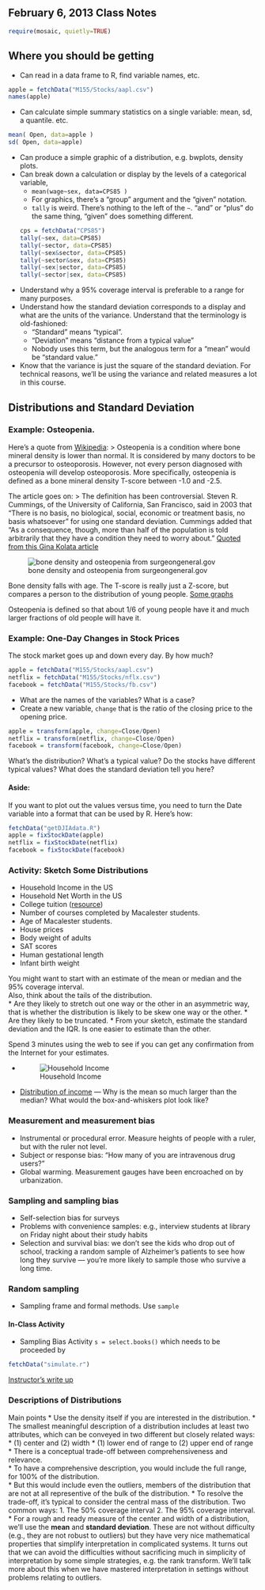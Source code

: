 February 6, 2013 Class Notes
--------------------------
```r
require(mosaic, quietly=TRUE)
```

## Where you should be getting

* Can read in a data frame to R, find variable names, etc.
```r
apple = fetchData("M155/Stocks/aapl.csv")
names(apple)
```
* Can calculate simple summary statistics on a single variable: mean, sd, a quantile. etc.
```r
mean( Open, data=apple )
sd( Open, data=apple)
```
* Can produce a simple graphic of a distribution, e.g. bwplots, density plots.
* Can break down a calculation or display by the levels of a categorical variable, 
   * `mean(wage~sex, data=CPS85 )`
   * For graphics, there's a "group" argument and the "given" notation.
   * `tally` is weird.  There's nothing to the left of the `~`.  "and" or "plus" do the same thing, "given" does something different.
```r
cps = fetchData("CPS85")
tally(~sex, data=CPS85)
tally(~sector, data=CPS85)
tally(~sex&sector, data=CPS85)
tally(~sector&sex, data=CPS85)
tally(~sex|sector, data=CPS85)
tally(~sector|sex, data=CPS85)
```
* Understand why a 95% coverage interval is preferable to a range for many purposes.
* Understand how the standard deviation corresponds to a display and what are the units of the variance.  Understand that the terminology is old-fashioned:
    * "Standard" means "typical".
    * "Deviation" means "distance from a typical value"
    * Nobody uses this term, but the analogous term for a "mean" would be "standard value."
* Know that the variance is just the square of the standard deviation.  For technical reasons, we'll be using the variance and related measures a lot in this course.



## Distributions and Standard Deviation

### Example: Osteopenia.

Here's a quote from [Wikipedia](http://en.wikipedia.org/wiki/Bone_mineral_density): 
> Osteopenia is a condition where bone mineral density is lower than normal. It is considered by many doctors to be a precursor to osteoporosis. However, not every person diagnosed with osteopenia will develop osteoporosis. More specifically, osteopenia is defined as a bone mineral density T-score between -1.0 and -2.5.

The article goes on:
> The definition has been controversial. Steven R. Cummings, of the University of California, San Francisco, said in 2003 that "There is no basis, no biological, social, economic or treatment basis, no basis whatsoever" for using one standard deviation. Cummings added that "As a consequence, though, more than half of the population is told arbitrarily that they have a condition they need to worry about." [Quoted from this Gina Kolata article](http://www.nytimes.com/2003/09/28/us/bone-diagnosis-gives-new-data-but-no-answers.html)

![bone density and osteopenia from surgeongeneral.gov](figure/BoneMineralDensity.gif) 

Bone density falls with age.  The T-score is really just a Z-score, but compares a person to the distribution of young people.  [Some graphs](http://courses.washington.edu/bonephys/opbmd.html)

Osteopenia is defined so that about 1/6 of young people have it and much larger fractions of old people will have it. 

### Example: One-Day Changes in Stock Prices

The stock market goes up and down every day.  By how much?  
```r
apple = fetchData("M155/Stocks/aapl.csv")
netflix = fetchData("M155/Stocks/nflx.csv")
facebook = fetchData("M155/Stocks/fb.csv")
```

* What are the names of the variables? What is a case?
* Create a new variable, `change` that is the ratio of the closing price to the opening price.
```r
apple = transform(apple, change=Close/Open)
netflix = transform(netflix, change=Close/Open)
facebook = transform(facebook, change=Close/Open)
```

What's the distribution?  What's a typical value?  Do the stocks have different typical values?  What does the standard deviation tell you here?


#### Aside:

If you want to plot out the values versus time, you need to turn the Date variable into a format that can be used by R.  Here's how:
```r
fetchData("getDJIAdata.R")
apple = fixStockDate(apple)
netflix = fixStockDate(netflix)
facebook = fixStockDate(facebook)
```

### Activity: Sketch Some Distributions

* Household Income in the US
* Household Net Worth in the US
* College tuition ([resource](http://centerforcollegeaffordability.org/archives/6728))
* Number of courses completed by Macalester students.
* Age of Macalester students.
* House prices
* Body weight of adults
* SAT scores
* Human gestational length
* Infant birth weight


You might want to start with an estimate of the mean or median and the 95% coverage interval.  
Also, think about the tails of the distribution.  
* Are they likely to stretch out one way or the other in an asymmetric way, that is whether the distribution is likely to be skew one way or the other.
* Are they likely to be truncated.
* From your sketch, estimate the standard deviation and the IQR.  Is one easier to estimate than the other.


Spend 3 minutes using the web to see if you can get any confirmation from the Internet for your estimates.

* ![Household Income](http://en.wikipedia.org/wiki/File:Distribution_of_Annual_Household_Income_in_the_United_States.png)
* [Distribution of income](http://en.wikipedia.org/wiki/Wealth_in_the_United_States#Distribution_of_wealth) --- Why is the mean so much larger than the median?  What would the box-and-whiskers plot look like?

### Measurement and measurement bias
* Instrumental or procedural error. Measure heights of people with a ruler, but with the ruler not level.
* Subject or response bias: "How many of you are intravenous drug users?"
* Global warming. Measurement gauges have been encroached on by urbanization.


### Sampling and sampling bias
* Self-selection bias for surveys
* Problems with convenience samples: e.g., interview students at library on Friday night about their study habits
* Selection and survival bias: we don't see the kids who drop out of school, tracking a random sample of Alzheimer's patients to see how long they survive --- you're more likely to sample those who survive a long time.

### Random sampling
* Sampling frame and formal methods.  Use `sample` 

#### In-Class Activity

* Sampling Bias Activity `s = select.books()` which needs to be proceeded by
```r
fetchData("simulate.r")
```

[Instructor's write up](../Activities/SelectingLibraryBooks.html)



### Descriptions of Distributions

Main points
* Use the density itself if you are interested in the distribution.
* The smallest meaningful description of a distribution includes at least two attributes, which can be conveyed in two different but closely related ways:
    * (1) center and (2) width
    * (1) lower end of range to (2) upper end of range
* There is a conceptual trade-off between comprehensiveness and relevance.  
    * To have a comprehensive description, you would include the full range, for 100% of the distribution.  
    * But this would include even the outliers, members of the distribution that are not at all representive of the bulk of the distribution.
* To resolve the trade-off, it's typical to consider the central mass of the distribution.  Two common ways:
    1. The 50% coverage interval
    2. The 95% coverage interval.
* For a rough and ready measure of the center and width of a distribution, we'll use the **mean** and **standard deviation**.  These are not without difficulty (e.g., they are not robust to outliers) but they have very nice mathematical properties that simplify interpretation in complicated systems.  It turns out that we can avoid the difficulties without sacrificing much in simplicity of interpretation by some simple strategies, e.g. the rank transform.  We'll talk more about this when we have mastered interpretation in settings without problems relating to outliers.



